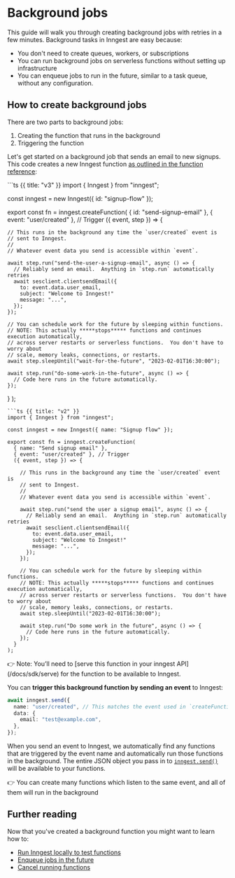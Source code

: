 # Background jobs
This guide will walk you through creating background jobs with retries in a few minutes.  Background tasks in Inngest are easy because:

- You don't need to create queues, workers, or subscriptions
- You can run background jobs on serverless functions without setting up infrastructure
- You can enqueue jobs to run in the future, similar to a task queue, without any configuration.

## How to create background jobs

There are two parts to background jobs:

1. Creating the function that runs in the background
2. Triggering the function

Let's get started on a background job that sends an email to new signups. This code creates
a new Inngest function [as outlined in the function reference](/docs/reference/functions/create):

<CodeGroup>
```ts {{ title: "v3" }}
import { Inngest } from "inngest";

const inngest = new Inngest({ id: "signup-flow" });

export const fn = inngest.createFunction(
  { id: "send-signup-email" },
  { event: "user/created" }, // Trigger
  ({ event, step }) => {

    // This runs in the background any time the `user/created` event is
    // sent to Inngest.
    //
    // Whatever event data you send is accessible within `event`.

    await step.run("send-the-user-a-signup-email", async () => {
      // Reliably send an email.  Anything in `step.run` automatically retries
      await sesclient.clientsendEmail({
        to: event.data.user_email,
        subject: "Welcome to Inngest!"
        message: "...",
      });
    });

    // You can schedule work for the future by sleeping within functions.
    // NOTE: This actually *****stops***** functions and continues execution automatically,
    // across server restarts or serverless functions.  You don't have to worry about
    // scale, memory leaks, connections, or restarts.
    await step.sleepUntil("wait-for-the-future", "2023-02-01T16:30:00");

    await step.run("do-some-work-in-the-future", async () => {
      // Code here runs in the future automatically.
    });
  }
);
```
```ts {{ title: "v2" }}
import { Inngest } from "inngest";

const inngest = new Inngest({ name: "Signup flow" });

export const fn = inngest.createFunction(
  { name: "Send signup email" },
  { event: "user/created" }, // Trigger
  ({ event, step }) => {

    // This runs in the background any time the `user/created` event is
    // sent to Inngest.
    //
    // Whatever event data you send is accessible within `event`.

    await step.run("send the user a signup email", async () => {
      // Reliably send an email.  Anything in `step.run` automatically retries
      await sesclient.clientsendEmail({
        to: event.data.user_email,
        subject: "Welcome to Inngest!"
        message: "...",
      });
    });

    // You can schedule work for the future by sleeping within functions.
    // NOTE: This actually *****stops***** functions and continues execution automatically,
    // across server restarts or serverless functions.  You don't have to worry about
    // scale, memory leaks, connections, or restarts.
    await step.sleepUntil("2023-02-01T16:30:00");

    await step.run("Do some work in the future", async () => {
      // Code here runs in the future automatically.
    });
  }
);
```
</CodeGroup>

<aside>
👉 Note: You’ll need to [serve this function in your inngest API](/docs/sdk/serve) for the function to be available to Inngest.
</aside>

You can **trigger this background function by sending an event** to Inngest:

```ts
await inngest.send({
  name: "user/created", // This matches the event used in `createFunction`
  data: {
    email: "test@example.com",
  },
});
```

When you send an event to Inngest, we automatically find any functions that are triggered by the event name and automatically run those functions in the background.  The entire JSON object you pass in to
[`inngest.send()`](/docs/reference/events/send) will be available to your functions.

<aside>
👉 You can create many functions which listen to the same event, and all of them will run in the background
</aside>

## Further reading

Now that you've created a background function you might want to learn how to:

- [Run Inngest locally to test functions](/docs/local-development)
- [Enqueue jobs in the future](/docs/guides/enqueueing-future-jobs)
- [Cancel running functions](/docs/guides/cancel-running-functions)
